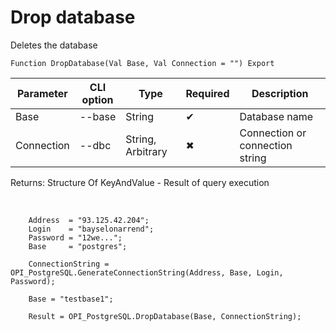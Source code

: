 ﻿---
sidebar_position: 2
---


# Drop database
 Deletes the database



`Function DropDatabase(Val Base, Val Connection = "") Export`

  | Parameter | CLI option | Type | Required | Description |
  |-|-|-|-|-|
  | Base | --base | String | &#x2714; | Database name |
  | Connection | --dbc | String, Arbitrary | &#x2716; | Connection or connection string |

  
  Returns:  Structure Of KeyAndValue - Result of query execution

<br/>




```bsl title="1C:Enterprise/OneScript code example"
    Address  = "93.125.42.204";
    Login    = "bayselonarrend";
    Password = "12we...";
    Base     = "postgres";

    ConnectionString = OPI_PostgreSQL.GenerateConnectionString(Address, Base, Login, Password);

    Base = "testbase1";

    Result = OPI_PostgreSQL.DropDatabase(Base, ConnectionString);
```
 




